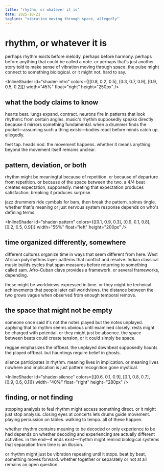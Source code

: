 ```yaml
---
title: "rhythm, or whatever it is"
date: 2025-10-21
tagline: "vibration moving through space, allegedly"
---
```



# rhythm, or whatever it is

perhaps rhythm exists before melody. perhaps before harmony. perhaps before anything that could be called a note. or perhaps that's just another story told to make sense of vibration moving through space. the pulse might connect to something biological. or it might not. hard to say.

<InlineShader id="shader-intro" colors={[[0.8, 0.2, 0.5], [0.3, 0.7, 0.9], [0.9, 0.5, 0.2]]} width="45%" float="right" height="250px" />

## what the body claims to know

hearts beat. lungs expand, contract. neurons fire in patterns that look rhythmic from certain angles. music's rhythm supposedly speaks directly because it mirrors something fundamental. when a drummer finds the pocket—assuming such a thing exists—bodies react before minds catch up. allegedly.

feet tap. heads nod. the movement happens. whether it means anything beyond the movement itself remains unclear.

## pattern, deviation, or both

rhythm might be meaningful because of repetition. or because of departure from repetition. or because of the space between the two. a 4/4 beat creates expectation, supposedly. meeting that expectation produces satisfaction. breaking it produces surprise.

jazz drummers ride cymbals for bars, then break the pattern. spines tingle. whether that's meaning or just nervous system response depends on who's defining terms.

<InlineShader id="shader-pattern" colors={[[0.1, 0.9, 0.3], [0.9, 0.1, 0.8], [0.2, 0.5, 0.9]]} width="55%" float="left" height="200px" />

## time organized differently, somewhere

different cultures organize time in ways that seem different from here. West African polyrhythms layer patterns that conflict and resolve. Indian classical music builds cycles that span measures before returning to something called sam. Afro-Cuban clave provides a framework. or several frameworks, depending.

these might be worldviews expressed in time. or they might be technical achievements that people later call worldviews. the distance between the two grows vague when observed from enough temporal remove.

## the space that might not be empty

someone once said it's not the notes played but the notes unplayed. applying that to rhythm seems obvious until examined closely. rests might be charged with potential. or they might just be absence. the space between beats could create tension, or it could simply be space.

reggae emphasizes the offbeat. the unplayed downbeat supposedly haunts the played offbeat. but hauntings require belief in ghosts.

silence participates in rhythm. meaning lives in implication. or meaning lives nowhere and implication is just pattern recognition gone mystical.

<InlineShader id="shader-silence" colors={[[0.6, 0.1, 0.9], [0.1, 0.8, 0.7], [0.9, 0.6, 0.1]]} width="40%" float="right" height="280px" />

## finding, or not finding

stopping analysis to feel rhythm might access something direct. or it might just stop analysis. closing eyes at concerts lets drums guide movement. playing percussion on tables. walking to tempo. all of these happen.

whether rhythm contains meaning to be decoded or only experience to be had depends on whether decoding and experiencing are actually different activities. in the end—if ends exist—rhythm might remind biological systems that separation from time is an illusion.

or rhythm might just be vibration repeating until it stops. beat by beat, something moves forward. whether together or separately or not at all remains an open question.
